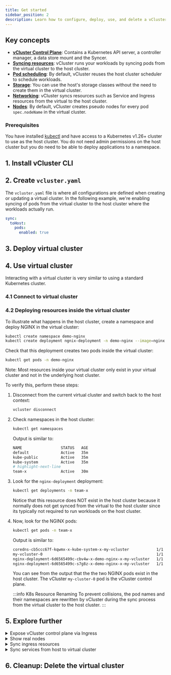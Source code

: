 ```yaml
---
title: Get started
sidebar_position: 2
description: Learn how to configure, deploy, use, and delete a vCluster instance.
---
```




## Key concepts

- [**vCluster Control Plane**](/vcluster/architecture/README.mdx): Contains a Kubernetes API server, a controller manager, a data store mount and the Syncer.
- [**Syncing resources**](/vcluster/architecture/README.mdx): vCluster runs your workloads by syncing pods from the virtual cluster to the host cluster.
- [**Pod scheduling**](/vcluster/architecture/README.mdx): By default, vCluster reuses the host cluster scheduler to schedule workloads.
- [**Storage**](/vcluster/architecture/README.mdx): You can use the host's storage classes without the need to create them in the virtual cluster.
- [**Networking**](/vcluster/architecture/README.mdx): vCluster syncs resources such as Service and Ingress resources from the virtual to the host cluster.
- [**Nodes**](/vcluster/architecture/README.mdx): By default, vCluster creates pseudo nodes for every pod `spec.nodeName` in the virtual cluster.

### Prerequisites

You have installed [kubectl](https://kubernetes.io/docs/tasks/tools/#kubectl) and have access to a Kubernetes v1.26+ cluster to use as the host cluster. You do not need admin permissions on the host cluster but you do need to be able to deploy applications to a namespace.
 
## 1. Install vCluster CLI

<InstallCLIFragment/>


## 2. Create `vcluster.yaml`

The `vcluster.yaml` file is where all configurations are defined when creating or updating a virtual cluster. In the following example, we're enabling syncing of pods from the virtual cluster to the host cluster where the workloads actually run. 

```YAML
sync:
  toHost:
    pods:
      enabled: true
```

## 3. Deploy virtual cluster

<DeployVirtualCluster/>


## 4. Use virtual cluster

Interacting with a virtual cluster is very similar to using a standard Kubernetes cluster. 

### 4.1 Connect to virtual cluster

<Connect/>

### 4.2 Deploying resources inside the virtual cluster

To illustrate what happens in the host cluster, create a namespace and deploy NGINX in the virtual cluster:

```bash
kubectl create namespace demo-nginx
kubectl create deployment ngnix-deployment -n demo-nginx --image=nginx -r 2
```

Check that this deployment creates two pods inside the virtual cluster:

```bash 
kubectl get pods -n demo-nginx
```

Note: Most resources inside your virtual cluster only exist in your virtual cluster and not in the underlying host cluster.

To verify this, perform these steps:

1. Disconnect from the current virtual cluster and switch back to the host context:

    ```bash 
    vcluster disconnect
    ```

1. Check namespaces in the host cluster:

   ```bash 
   kubectl get namespaces
   ``` 
   Output is similar to: 
   ```bash
   NAME                 STATUS   AGE
   default              Active   35m
   kube-public          Active   35m
   kube-system          Active   35m
   # highlight-next-line
   team-x               Active   30m
   ```

1. Look for the `nginx-deployment` deployment:

   ```bash 
   kubectl get deployments -n team-x
   ``` 

   Notice that this resource does NOT exist in the host cluster because it normally does not get synced from the virtual to the host cluster since its typically not required to run workloads on the host cluster.

1. Now, look for the NGINX pods:

   ```bash 
   kubectl get pods -n team-x
   ``` 

   Output is similar to:

   ```bash
   coredns-cb5ccc67f-kqwmx-x-kube-system-x-my-vcluster            1/1     Running   0          34m
   my-vcluster-0                                                  1/1     Running   0          34m
   nginx-deployment-6d6565499c-cbv4w-x-demo-nginx-x-my-vcluster   1/1     Running   0          20m
   nginx-deployment-6d6565499c-s7g8z-x-demo-nginx-x-my-vcluster   1/1     Running   0          20m
   ```
   
   You can see from the output that the the two NGINX pods exist in the host cluster. The vCluster `my-cluster-0` pod is the vCluster control plane.

   :::info K8s Resource Renaming
   To prevent collisions, the pod names and their namespaces are rewritten by vCluster during the sync process from the virtual cluster to the host cluster.
   :::


## 5. Explore further

<details>
<summary>Expose vCluster control plane via Ingress</summary>
### 5.1 Expose vCluster control plane
There are multiple ways of granting access to the vCluster control plane for external applications like kubectl. The following approach uses an Ingress with SSL-passthrough, but you can also do it via Service Account, LoadBalancer service, and NodePort service.
1. First, ensure that you have an ingress controller in a healthy state on the host cluster where vCluster is installed and that SSL passthrough is enabled (TLS termination has to happen at the vCluster level and not the ingress controller level).

1. Create and apply an `Ingress` resource on the host cluster. This example shows the configuration for Nginx so refer to the respective documentation for other ingress controllers.

      ```yaml
      apiVersion: networking.k8s.io/v1
      kind: Ingress
      metadata:
        annotations:
          nginx.ingress.kubernetes.io/backend-protocol: HTTPS
          nginx.ingress.kubernetes.io/ssl-passthrough: "true"
          nginx.ingress.kubernetes.io/ssl-redirect: "true"
        name: vcluster-ingress
        namespace: my-vcluster
      spec:
        ingressClassName: nginx 
        rules:
        - host: my-vcluster.example.com
          http:
            paths:
            - backend:
                service:
                  name: my-vcluster
                  port:
                    number: 443
              path: /
              pathType: ImplementationSpecific
      ```

      ```bash 
         kubectl apply -f ingress.yaml
      ```

1. Modify `vcluster.yaml` to configure the hostname to sign the vCluster proxy certificate for.

      ```yaml
      controlPlane:
        proxy:
          extraSANs: my-vcluster.example.com
      ```

1. Apply `vcluster.yaml`
   
   <DeployChanges/>

</details>

<details>
<summary>Show real nodes</summary>
### 5.2 Show real nodes
By default, vCluster syncs pseudo nodes from the host cluster to the virtual cluster. However, deploying a vCluster instance via the CLI on a local Kubernetes cluster automatically enables real node syncing, so you would not see a difference in this context.

Pseudo nodes only have real values for the CPU, architecture, and operating system, while everything else is randomly generated. Therefore, for use cases requiring real node information, you can opt to sync the real nodes into the virtual cluster.

1. Modify `vcluster.yaml`

    ```yaml
    sync:
      fromHost:
        nodes:
          enabled: true
    ```

1. Apply `vcluster.yaml`

      <DeployChanges/>

</details>

<details>
<summary>Sync ingress resources</summary>
### 5.3 Sync ingress from host to virtual

If you want to use an ingress controller from the host cluster inside your virtual cluster, enable `IngressClass` syncing from host to virtual cluster:

1. Modify `vcluster.yaml`

    ```yaml
    sync:
      fromHost:
        ingressClasses:
          enabled: true
    ```

2. Apply `vcluster.yaml`
      <DeployChanges/>

### 5.4 Sync ingress from virtual to host
Create an ingress in a virtual cluster to make a service in that virtual cluster available via a hostname/domain. Instead of having to run a separate ingress controller in each virtual cluster, sync the ingress resource to the underlying host cluster so that the virtual cluster can use a shared ingress controller that is running in the host cluster.

1. Modify `vcluster.yaml`

    ```yaml
    sync:
      toHost:
        ingresses:
          enabled: true
    ```

2. Apply `vcluster.yaml`
      <DeployChanges/>

</details>

<details>
<summary>Sync services from host to virtual cluster</summary>
<p>In this example, you map a service `my-host-service` in the namespace `my-host-namespace` to the virtual cluster service `my-virtual-service` inside the virtual cluster namespace `team-x`.</p>

1. Modify `vcluster.yaml`

    ```yaml
    replicateServices:
      fromHost:
      - from: my-host-namespace/my-host-service
        to: team-x/my-virtual-service
    ```

1. Apply `vcluster.yaml`
      <DeployChanges/>

</details>

## 6. Cleanup: Delete the virtual cluster

<Cleanup/>
